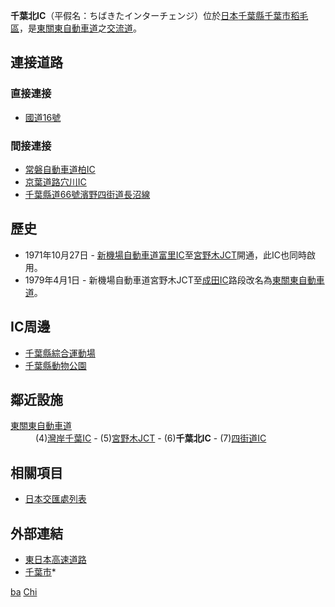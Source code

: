 {{日本公路設施
|設施名稱 = 千葉北IC
|色 =
|圖像 =
|pxl = 
|圖像簡介 = 
|公路名稱1 = [[東關東自動車道|東關東自動車道]]
|IC編號1 = 6
|收費站編號1 = 03-006
|記號1 = 千葉北 八千代
|起點1 = [[市川JCT|市川JCT]]
|距離1 = 18.8
|上一設施1 = [[宮野木JCT|宮野木JCT]]
|上一設施距離1 = 2.1
|下一設施1 = [[四街道IC|四街道IC]]
|下一設施距離1 = 5.8
|連接道路 = [[國道16號|國道16號]]
|啟用日期 = 1971年10月27日
|停用日期 = 
|流量 = 
|智能IC = 
|上行營業時間 = 
|上行油站 = 
|上行油站營業時間 = 
|下行營業時間 = 
|下行油站 = 
|下行油站營業時間 = 
|郵政編碼 = 263-0001
|所在地 = {{JPN}}[[千葉縣|千葉縣]][[千葉市|千葉市]][[稻毛區|稻毛區]]長沼原町177
|坐標 = {{coord|35|40|15.75|N|140|7|11.13|E}}
|備註 = 
}}
'''千葉北IC'''（平假名：ちばきたインターチェンジ）位於[[日本|日本]][[千葉縣|千葉縣]][[千葉市|千葉市]][[稻毛區|稻毛區]]，是[[東關東自動車道|東關東自動車道]]之[[交流道|交流道]]。

== 連接道路 ==
=== 直接連接 ===
* [[國道16號|國道16號]]
=== 間接連接 ===
* [[常磐自動車道|常磐自動車道]][[柏IC|柏IC]]
* [[京葉道路|京葉道路]][[穴川IC|穴川IC]]
* [[千葉縣道66號濱野四街道長沼線|千葉縣道66號濱野四街道長沼線]]

== 歷史 ==
*1971年10月27日 - [[新機場自動車道|新機場自動車道]][[富里IC|富里IC]]至[[宮野木JCT|宮野木JCT]]開通，此IC也同時啟用。
*1979年4月1日 - 新機場自動車道宮野木JCT至[[成田IC|成田IC]]路段改名為[[東關東自動車道|東關東自動車道]]。

== IC周邊 ==
*[[千葉縣綜合運動場|千葉縣綜合運動場]]
*[[千葉縣動物公園|千葉縣動物公園]]

== 鄰近設施 ==
; [[東關東自動車道|東關東自動車道]]
: (4)[[灣岸千葉IC|灣岸千葉IC]] - (5)[[宮野木JCT|宮野木JCT]] - (6)'''千葉北IC''' - (7)[[四街道IC|四街道IC]]

== 相關項目 ==
* [[日本交匯處列表|日本交匯處列表]]

== 外部連結 ==
* [http://www.e-nexco.co.jp/ 東日本高速道路]{{Wayback|url=http://www.e-nexco.co.jp/ |date=20140203074239 }}
* [http://www.city.chiba.jp 千葉市]*{{Wayback|url=http://www.city.chiba.jp/ |date=20081005045534 }}

{{東關東自動車道}}

[[Category:日本交流道_Chi|ba]]
[[Category:千葉縣交流道|Chi]]